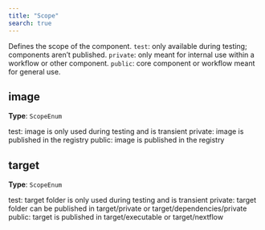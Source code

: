 ```yaml
---
title: "Scope"
search: true
---
```


Defines the scope of the component.
`test`: only available during testing; components aren't published.
`private`: only meant for internal use within a workflow or other component.
`public`: core component or workflow meant for general use.

## image

**Type**: `ScopeEnum`

test: image is only used during testing and is transient
private: image is published in the registry
public: image is published in the registry

## target

**Type**: `ScopeEnum`

test: target folder is only used during testing and is transient
private: target folder can be published in target/private or target/dependencies/private
public: target is published in target/executable or target/nextflow
